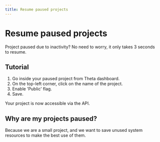 ```yaml
---
title: Resume paused projects
---
```


# Resume paused projects

Project paused due to inactivity? No need to worry, it only takes 3 seconds to resume. 

## Tutorial

<YouTube id="ExmMiu-rAVw" />

1. Go inside your paused project from Theta dashboard.
2. On the top-left corner, click on the name of the project.
3. Enable 'Public' flag.
4. Save.

Your project is now accessible via the API.


## Why are my projects paused? 

Because we are a small project, and we want to save unused system resources to make the best use of them.
